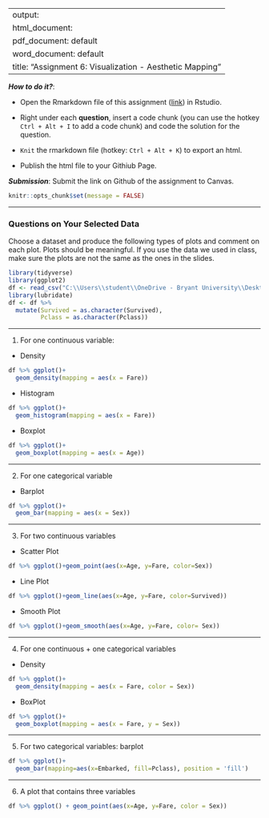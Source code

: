 
---
output: 
  html_document:
  pdf_document: default
  word_document: default
title: "Assignment 6: Visualization - Aesthetic Mapping"
---

***How to do it?***: 

- Open the Rmarkdown file of this assignment ([link](assignment6.Rmd)) in Rstudio. 

- Right under each **question**, insert  a code chunk (you can use the hotkey `Ctrl + Alt + I` to add a code chunk) and code the solution for the question. 

- `Knit` the rmarkdown file (hotkey: `Ctrl + Alt + K`) to export an html.  

-  Publish the html file to your Githiub Page. 

***Submission***: Submit the link on Github of the assignment to Canvas.

```r
knitr::opts_chunk$set(message = FALSE)
```

-------

### Questions on Your Selected Data

Choose a dataset and produce the following types of plots and comment on each plot. Plots should be meaningful. If you use the data we used in class, make sure the plots are not the same as the ones in the slides. 
```r
library(tidyverse)
library(ggplot2)
df <- read_csv("C:\\Users\\student\\OneDrive - Bryant University\\Desktop\\R\\titanic.csv")
library(lubridate)
df <- df %>% 
  mutate(Survived = as.character(Survived),
         Pclass = as.character(Pclass))
```


-------

1. For one continuous variable:

- Density
```r
df %>% ggplot()+
  geom_density(mapping = aes(x = Fare))
```

- Histogram 
```r
df %>% ggplot()+
  geom_histogram(mapping = aes(x = Fare))
```

- Boxplot
```r
df %>% ggplot()+
  geom_boxplot(mapping = aes(x = Age))
```

-------

2. For one categorical variable

- Barplot
```r
df %>% ggplot()+
  geom_bar(mapping = aes(x = Sex))
```

-------

3. For two continuous variables

- Scatter Plot
```r
df %>% ggplot()+geom_point(aes(x=Age, y=Fare, color=Sex)) 
```

- Line Plot
```r
df %>% ggplot()+geom_line(aes(x=Age, y=Fare, color=Survived))
```

- Smooth Plot
```r
df %>% ggplot()+geom_smooth(aes(x=Age, y=Fare, color= Sex))
```

-------

4. For one continuous + one categorical variables

- Density
```r
df %>% ggplot()+
  geom_density(mapping = aes(x = Fare, color = Sex))
```

- BoxPlot
```r
df %>% ggplot()+
  geom_boxplot(mapping = aes(x = Fare, y = Sex))
```

-------

5. For two categorical variables: barplot
```r
df %>% ggplot()+
  geom_bar(mapping=aes(x=Embarked, fill=Pclass), position = 'fill')
```


-------

6. A plot that contains three variables
```r
df %>% ggplot() + geom_point(aes(x=Age, y=Fare, color = Sex))
```


